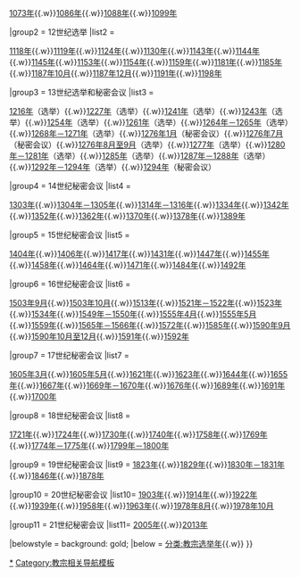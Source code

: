 <!-- 請勿刪除「挑選」二字。天主教會成立至今，教宗不一定透過選舉或秘密會議產生，教宗斐利四世（526年－530年出任教宗）死前傳位於教宗博義二世（530年－532年出任教宗）。1059年，教宗尼古拉二世規定教宗由樞機互選產生，直至1294年才全面轉為秘密會議，而教宗選舉指由樞機互選產生教宗的選舉，故嚴格來說，1059年前的選舉並不算是「選舉」。 
-->{{Navbox
|titlestyle = background:gold; border:2px solid gold;
|name = 教宗挑選、選舉與秘密會議
|title = 教宗挑選、[[教宗选举|选举与秘密会议]]
|image = [[File:Sede vacante.svg|100px|right]]
|evenstyle = background: #FFFAFA;
|groupstyle = background: gold;
|state = collapsed

|abovestyle = background: gold;
|above = [[教宗選舉列表]]

|group0 = 11世纪前
|list0=<div>
[[1059年前的教宗挑選]]

|group1 = 11世纪选举
|list1= <div> 
[[1061年教宗选举|1061年]]{{.w}}[[1073年教宗选举|1073年]]{{.w}}[[1086年教宗选举|1086年]]{{.w}}[[1088年教宗选举|1088年]]{{.w}}[[1099年教宗选举|1099年]]

|group2 = 12世纪选举
|list2 = <div> 
[[1118年教宗选举|1118年]]{{.w}}[[1119年教宗选举|1119年]]{{.w}}[[1124年教宗选举|1124年]]{{.w}}[[1130年教宗选举|1130年]]{{.w}}[[1143年教宗选举|1143年]]{{.w}}[[1144年教宗选举|1144年]]{{.w}}[[1145年教宗选举|1145年]]{{.w}}[[1153年教宗选举|1153年]]{{.w}}[[1154年教宗选举|1154年]]{{.w}}[[1159年教宗选举|1159年]]{{.w}}[[1181年教宗选举|1181年]]{{.w}}[[1185年教宗选举|1185年]]{{.w}}[[1187年10月教宗选举|1187年10月]]{{.w}}[[1187年12月教宗选举|1187年12月]]{{.w}}[[1191年教宗选举|1191年]]{{.w}}[[1198年教宗选举|1198年]]

|group3 = 13世纪选举和秘密会议
|list3 = <div> 
[[1216年教宗选举|1216年]]（选举）{{.w}}[[1227年教宗选举|1227年]]（选举）{{.w}}[[1241年教宗选举|1241年]]（选举）{{.w}}[[1243年教宗选举|1243年]]（选举）{{.w}}[[1254年教宗选举|1254年]]（选举）{{.w}}[[1261年教宗选举|1261年]]（选举）{{.w}}[[1264年至1265年教宗选举|1264年－1265年]]（选举）{{.w}}[[1268年至1271年教宗选举|1268年－1271年]]（选举）{{.w}}[[1276年1月教宗选举秘密会议|1276年1月]]（秘密会议）{{.w}}[[1276年7月教宗选举秘密会议|1276年7月]]（秘密会议）{{.w}}[[1276年8月至9月教宗选举|1276年8月至9月]]（选举）{{.w}}[[1277年教宗选举|1277年]]（选举）{{.w}}[[1280年至1281年教宗选举|1280年－1281年]]（选举）{{.w}}[[1285年教宗选举|1285年]]（选举）{{.w}}[[1287年至1288年教宗选举|1287年－1288年]]（选举）{{.w}}[[1292年至1294年教宗选举|1292年－1294年]]（选举）{{.w}}[[1294年教宗选举秘密会议|1294年]]（秘密会议）

|group4 = 14世纪秘密会议
|list4 = <div> 
[[1303年教宗选举秘密会议|1303年]]{{.w}}[[1304年至1305年教宗选举秘密会议|1304年－1305年]]{{.w}}[[1314年至1316年教宗选举秘密会议|1314年－1316年]]{{.w}}[[1334年教宗选举秘密会议|1334年]]{{.w}}[[1342年教宗选举秘密会议|1342年]]{{.w}}[[1352年教宗选举秘密会议|1352年]]{{.w}}[[1362年教宗选举秘密会议|1362年]]{{.w}}[[1370年教宗选举秘密会议|1370年]]{{.w}}[[1378年教宗选举秘密会议|1378年]]{{.w}}[[1389年教宗选举秘密会议|1389年]]

|group5 = 15世纪秘密会议
|list5 = <div> 
[[1404年教宗选举秘密会议|1404年]]{{.w}}[[1406年教宗选举秘密会议|1406年]]{{.w}}[[康士坦斯大公会议|1417年]]{{.w}}[[1431年教宗选举秘密会议|1431年]]{{.w}}[[1447年教宗选举秘密会议|1447年]]{{.w}}[[1455年教宗选举秘密会议|1455年]]{{.w}}[[1458年教宗选举秘密会议|1458年]]{{.w}}[[1464年教宗选举秘密会议|1464年]]{{.w}}[[1471年教宗选举秘密会议|1471年]]{{.w}}[[1484年教宗选举秘密会议|1484年]]{{.w}}[[1492年教宗选举秘密会议|1492年]]

|group6 = 16世纪秘密会议
|list6 = <div> [[1503年9月教宗选举秘密会议|1503年9月]]{{.w}}[[1503年10月教宗选举秘密会议|1503年10月]]{{.w}}[[1513年教宗选举秘密会议|1513年]]{{.w}}[[1521年至1522年教宗选举秘密会议|1521年－1522年]]{{.w}}[[1523年教宗选举秘密会议|1523年]]{{.w}}[[1534年教宗选举秘密会议|1534年]]{{.w}}[[1549年至1550年教宗选举秘密会议|1549年－1550年]]{{.w}}[[1555年4月教宗选举秘密会议|1555年4月]]{{.w}}[[1555年5月教宗选举秘密会议|1555年5月]]{{.w}}[[1559年教宗选举秘密会议|1559年]]{{.w}}[[1565年至1566年教宗选举秘密會議|1565年－1566年]]{{.w}}[[1572年教宗选举秘密会议|1572年]]{{.w}}[[1585年教宗选举秘密会议|1585年]]{{.w}}[[1590年9月教宗选举|1590年9月]]{{.w}}[[1590年10月至12月教宗选举秘密會議|1590年10月至12月]]{{.w}}[[1591年教宗选举秘密会议|1591年]]{{.w}}[[1592年教宗选举秘密会议|1592年]]

|group7 = 17世纪秘密会议
|list7 = <div> 
[[1605年3月教宗選舉秘密會議|1605年3月]]{{.w}}[[1605年5月教宗选举秘密會議|1605年5月]]{{.w}}[[1621年教宗选举秘密会议|1621年]]{{.w}}[[1623年教宗选举秘密会议|1623年]]{{.w}}[[1644年教宗选举秘密会议|1644年]]{{.w}}[[1655年教宗选举秘密会议|1655年]]{{.w}}[[1667年教宗选举秘密会议|1667年]]{{.w}}[[1669年至1670年教宗选举秘密会议|1669年－1670年]]{{.w}}[[1676年教宗选举秘密会议|1676年]]{{.w}}[[1689年教宗选举秘密会议|1689年]]{{.w}}[[1691年教宗选举秘密会议|1691年]]{{.w}}[[1700年教宗选举秘密会议|1700年]]

|group8 = 18世纪秘密会议
|list8 = <div> 
[[1721年教宗选举秘密会议|1721年]]{{.w}}[[1724年教宗选举秘密会议|1724年]]{{.w}}[[1730年教宗选举秘密会议|1730年]]{{.w}}[[1740年教宗选举秘密会议|1740年]]{{.w}}[[1758年教宗选举秘密会议|1758年]]{{.w}}[[1769年教宗选举秘密会议|1769年]]{{.w}}[[1774年至1775年教宗选举秘密会议|1774年－1775年]]{{.w}}[[1799年至1800年教宗选举秘密会议|1799年－1800年]] 

|group9 = 19世纪秘密会议
|list9 = [[1823年教宗选举秘密会议|1823年]]{{.w}}[[1829年教宗选举秘密会议|1829年]]{{.w}}[[1830年至1831年教宗选举秘密会议|1830年－1831年]]{{.w}}[[1846年教宗选举秘密会议|1846年]]{{.w}}[[1878年教宗选举秘密会议|1878年]]

|group10 = 20世纪秘密会议
|list10= [[1903年教宗选举秘密会议|1903年]]{{.w}}[[1914年教宗选举秘密会议|1914年]]{{.w}}[[1922年教宗选举秘密会议|1922年]]{{.w}}[[1939年教宗选举秘密会议|1939年]]{{.w}}[[1958年教宗选举秘密会议|1958年]]{{.w}}[[1963年教宗选举秘密会议|1963年]]{{.w}}[[1978年8月教宗选举秘密会议|1978年8月]]{{.w}}[[1978年10月教宗选举秘密会议|1978年10月]]

|group11 = 21世纪秘密会议
|list11= [[2005年教宗选举秘密会议|2005年]]{{.w}}[[2013年教宗选举秘密会议|2013年]]

|belowstyle = background: gold;
|below = [[:分类:教宗选举|分类:教宗选举年]]{{.w}}{{portal-inline|天主教|size=tiny}}
}}<noinclude>
{{collapsible option}}
[[Category:教宗选举|*]]
[[Category:教宗相关导航模板]]
</noinclude>